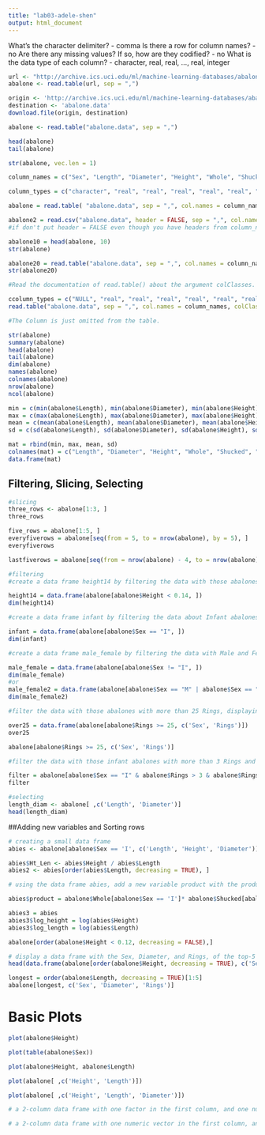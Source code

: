 ```yaml
---
title: "lab03-adele-shen"
output: html_document
---
```

What’s the character delimiter?
- comma
Is there a row for column names?
- no
Are there any missing values? If so, how are they codified?
- no
What is the data type of each column?
- character, real, real, ..., real, integer

```r
url <- "http://archive.ics.uci.edu/ml/machine-learning-databases/abalone/abalone.data"
abalone <- read.table(url, sep = ",")

```

```r
origin <- 'http://archive.ics.uci.edu/ml/machine-learning-databases/abalone/abalone.data'
destination <- 'abalone.data'
download.file(origin, destination)
```

```r
abalone <- read.table("abalone.data", sep = ",")
```

```r
head(abalone)
tail(abalone)
```

```r
str(abalone, vec.len = 1)
```

```r
column_names = c("Sex", "Length", "Diameter", "Height", "Whole", "Shucked", "Viscera", "Shell", "Rings")
```

```r
column_types = c("character", "real", "real", "real", "real", "real", "real", "real", "integer")
```

```r
abalone = read.table( "abalone.data", sep = ",", col.names = column_names, colClasses = column_types)
```

```r
abalone2 = read.csv("abalone.data", header = FALSE, sep = ",", col.names = column_names, colClasses = column_types)
#if don't put header = FALSE even though you have headers from column_names, will consider first row of data as column names, then replace them with column_names, effectively deleting first row of data
```
```r
abalone10 = head(abalone, 10)
str(abalone)
```

```r
abalone20 = read.table("abalone.data", sep = ",", col.names = column_names, colClasses = column_types, nrows = 10, skip = 10)
str(abalone20)
```

```r
#Read the documentation of read.table() about the argument colClasses. What happens when you specify the data-type of one or more columns as "NULL"?

ccolumn_types = c("NULL", "real", "real", "real", "real", "real", "real", "real", "integer")
read.table("abalone.data", sep = ",", col.names = column_names, colClasses = ccolumn_types)

#The Column is just omitted from the table.
```

```r
str(abalone)
summary(abalone)
head(abalone)
tail(abalone)
dim(abalone)
names(abalone)
colnames(abalone)
nrow(abalone)
ncol(abalone)
```

```r
min = c(min(abalone$Length), min(abalone$Diameter), min(abalone$Height), min(abalone$Whole), min(abalone$Shucked), min(abalone$Viscera), min(abalone$Shell), min(abalone$Rings))
max = c(max(abalone$Length), max(abalone$Diameter), max(abalone$Height), max(abalone$Whole), max(abalone$Shucked), max(abalone$Viscera), max(abalone$Shell), max(abalone$Rings))
mean = c(mean(abalone$Length), mean(abalone$Diameter), mean(abalone$Height), mean(abalone$Whole), mean(abalone$Shucked), mean(abalone$Viscera), mean(abalone$Shell), mean(abalone$Rings))
sd = c(sd(abalone$Length), sd(abalone$Diameter), sd(abalone$Height), sd(abalone$Whole), sd(abalone$Shucked), sd(abalone$Viscera), sd(abalone$Shell), sd(abalone$Rings))
```

```r
mat = rbind(min, max, mean, sd)
colnames(mat) = c("Length", "Diameter", "Height", "Whole", "Shucked", "Viscera", "Shell", "Rings")
data.frame(mat)
```


## Filtering, Slicing, Selecting
```r
#slicing
three_rows <- abalone[1:3, ]
three_rows
```

```r
five_rows = abalone[1:5, ]
everyfiverows = abalone[seq(from = 5, to = nrow(abalone), by = 5), ]
everyfiverows
```

```r
lastfiverows = abalone[seq(from = nrow(abalone) - 4, to = nrow(abalone), by = 1), ]
```

```r
#filtering
#create a data frame height14 by filtering the data with those abalones with Height less than 0.14, and display its dimensions with dim()

height14 = data.frame(abalone[abalone$Height < 0.14, ])
dim(height14)
```

```r
#create a data frame infant by filtering the data about Infant abalones, and display its dimensions with dim()

infant = data.frame(abalone[abalone$Sex == "I", ])
dim(infant)
```

```r
#create a data frame male_female by filtering the data with Male and Female abalones, and display its dimensions with dim()

male_female = data.frame(abalone[abalone$Sex != "I", ])
dim(male_female)
#or
male_female2 = data.frame(abalone[abalone$Sex == "M" | abalone$Sex == "F", ])
dim(male_female2)
```

```r
#filter the data with those abalones with more than 25 Rings, displaying only their Sex, and Rings.

over25 = data.frame(abalone[abalone$Rings >= 25, c('Sex', 'Rings')])
over25

abalone[abalone$Rings >= 25, c('Sex', 'Rings')]
```


```r
#filter the data with those infant abalones with more than 3 Rings and less than 6, displaying only their Sex, Rings, and Diameter.

filter = abalone[abalone$Sex == "I" & abalone$Rings > 3 & abalone$Rings < 6, c('Sex', 'Rings', 'Diameter')]
filter
```

```r
#selecting
length_diam <- abalone[ ,c('Length', 'Diameter')]
head(length_diam)
```

##Adding new variables and Sorting rows
```r
# creating a small data frame
abies <- abalone[abalone$Sex == 'I', c('Length', 'Height', 'Diameter')]
```

```r
abies$Ht_Len <- abies$Height / abies$Length
abies2 <- abies[order(abies$Length, decreasing = TRUE), ]
```

```r
# using the data frame abies, add a new variable product with the product of Whole and Shucked.

abies$product = abalone$Whole[abalone$Sex == 'I']* abalone$Shucked[abalone$Sex == 'I']

```

```r
abies3 = abies
abies3$log_height = log(abies$Height)
abies3$log_length = log(abies$Length)
```

```r
abalone[order(abalone$Height < 0.12, decreasing = FALSE),]
```

```r
# display a data frame with the Sex, Diameter, and Rings, of the top-5 highest abalones
head(data.frame(abalone[order(abalone$Height, decreasing = TRUE), c('Sex', 'Diameter', 'Rings')]), 5)
```
           
```r
longest = order(abalone$Length, decreasing = TRUE)[1:5]
abalone[longest, c('Sex', 'Diameter', 'Rings')]
```

# Basic Plots
```r
plot(abalone$Height)
```

```r
plot(table(abalone$Sex))
```

```r
plot(abalone$Height, abalone$Length)
```
```r
plot(abalone[ ,c('Height', 'Length')])
```

```r
plot(abalone[ ,c('Height', 'Length', 'Diameter')])
```

```r
# a 2-column data frame with one factor in the first column, and one numeric vector in the second column: e.g. Sex and Length

# a 2-column data frame with one numeric vector in the first column, and one factor in the second column: e.g. Length and Sex
```
















